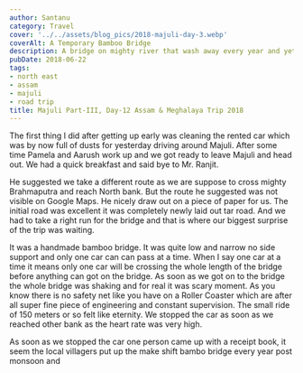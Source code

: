 ```yaml
---
author: Santanu
category: Travel
cover: '../../assets/blog_pics/2018-majuli-day-3.webp'
coverAlt: A Temporary Bamboo Bridge
description: A bridge on mighty river that wash away every year and yet we drove over it.
pubDate: 2018-06-22
tags:
- north east
- assam
- majuli
- road trip
title: Majuli Part-III, Day-12 Assam & Meghalaya Trip 2018
---
```


The first thing I did after getting up early was cleaning the rented car which was by now full of dusts for yesterday driving around Majuli. After some time Pamela and Aarush work up and we got ready to leave Majuli and head out. We had a quick breakfast and said bye to Mr. Ranjit. 

He suggested we take a different route as we are suppose to cross mighty Brahmaputra and reach North bank. But the route he suggested was not visible on Google Maps. He nicely draw out on a piece of paper for us. The initial road was excellent it was completely newly laid out tar road. And we had to take a right run for the bridge and that is where our biggest surprise of the trip was waiting.

It was a handmade bamboo bridge. It was quite low and narrow no side support and only one car can can pass at a time. When I say one car at a time it means only one car will be crossing the whole length of the bridge before anything can got on the bridge. As soon as we got on to the bridge the whole bridge was shaking and for real it was scary moment. As you know there is no safety net like you have on a Roller Coaster which are after all super fine piece of engineering and constant supervision. The small ride of 150 meters or so felt like eternity. We stopped the car as soon as we reached other bank as the heart rate was very high.

As soon as we stopped the car one person came up with a receipt book, it seem the local villagers put up the make shift bambo bridge every year post monsoon and